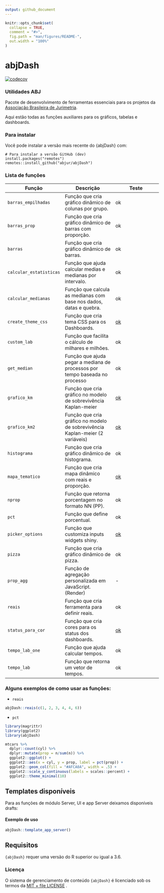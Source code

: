 ```yaml
---
output: github_document
---
```


<!-- README.md is generated from README.Rmd. Please edit that file -->

```r
knitr::opts_chunk$set(
  collapse = TRUE,
  comment = "#>",
  fig.path = "man/figures/README-",
  out.width = "100%"
)
```

# abjDash
  <!-- badges: start -->
[![codecov](https://codecov.io/gh/katerine-dev/abjDash/branch/master/graph/badge.svg?token=JKAO8JGEHX)](https://codecov.io/gh/katerine-dev/abjDash)
  <!-- badges: end -->


### Utilidades ABJ

Pacote de desenvolvimento de ferramentas essenciais para os projetos da [Associação Brasileira de Jurimetria](https://abj.org.br/). 

Aqui estão todas as funções auxiliares para os gráficos, tabelas e dashboards.  

### Para instalar

Você pode instalar a versão mais recente do {abjDash} com:
```
# Para instalar a versão GitHub (dev)
install.packages("remotes")
remotes::install_github("abjur/abjDash")
```
### Lista de funções 

Função  | Descrição       |Teste
-------------|------------|-----------
`barras_empilhadas`   | Função que cria gráfico dinâmico de colunas por grupo. | ok
`barras_prop`   | Função que cria gráfico dinâmico de barras com proporção. | ok
 `barras` | Função que cria gráfico dinâmico de barras. | ok
`calcular_estatisticas`   | Função que ajuda calcular medias e medianas por intervalo.| ok
`calcular_medianas`   | Função que calcula as medianas com base nos dados, datas e quebra. | ok
`create_theme_css`   | Função que cria tema CSS para os Dashboards. | [ok](https://github.com/abjur/obsDash/blob/1d9c5bd7ff41cf75cddc22dbbe118399aafac89f/R/app_ui.R#L114) 
`custom_lab`   | Função que facilita o cálculo de milhares e milhões. | ok
`get_median`   | Função que ajuda pegar a mediana de processos por tempo baseada no processo | ok
`grafico_km`   | Função que cria gráfico no modelo de sobrevivência Kaplan-meier |[ok](https://github.com/abjur/obsFase3/blob/00575d1e5f180f91dab2307b9cd2de2b4dc556b6/inst/pres/20210629_obs/index.Rmd#L778)
`grafico_km2`   | Função que cria gráfico no modelo de sobrevivência Kaplan-meier (2 variáveis) |[ok](https://github.com/abjur/obsFase3/blob/00575d1e5f180f91dab2307b9cd2de2b4dc556b6/inst/pres/20210629_obs/index.Rmd#L790)
`histograma`   | Função que cria gráfico dinâmico de histograma.| ok
`mapa_tematico`   | Função que cria mapa dinâmico com reais e proporção.|[ok](https://github.com/abjur/obsCIEE/blob/af615b25d49bc5e14dd275ee555dde579e2821af/R/mod_tema.R#L129)
`nprop`   | Função que retorna porcentagem no formato NN (PP).| ok
`pct`   | Função que define porcentual.| ok
`picker_options`   | Função que customiza inputs widgets shiny.|[ok](https://github.com/abjur/obsCIEE/blob/af615b25d49bc5e14dd275ee555dde579e2821af/R/app_ui.R#L15)
`pizza`   | Função que cria gráfico dinâmico de pizza. | ok
`prop_agg`   | Função de agregação personalizada em JavaScript. (Render) | -
`reais`   | Função que cria ferramenta para definir reais. |ok
`status_para_cor`   | Função que cria cores para os status dos dashboards.| [ok](https://github.com/abjur/obsDash/blob/1d9c5bd7ff41cf75cddc22dbbe118399aafac89f/R/app_ui.R#L114)
`tempo_lab_one`   | Função que ajuda calcular tempos.| ok
`tempo_lab`   | Função que retorna um vetor de tempos.| ok


### Alguns exemplos de como usar as funções:

- `reais`

```r
abjDash::reais(c(1, 2, 3, 4, 4, 6))
```

- `pct`

```r
library(magrittr)
library(ggplot2)
library(abjDash)

mtcars %>% 
  dplyr::count(cyl) %>% 
  dplyr::mutate(prop = n/sum(n)) %>%
  ggplot2::ggplot() +
  ggplot2::aes(x = cyl, y = prop, label = pct(prop)) +
  ggplot2::geom_col(fill = "#AFCA0A", width = .5) +
  ggplot2::scale_y_continuous(labels = scales::percent) +
  ggplot2::theme_minimal(10)

``` 



## Templates disponíveis 

Para as funções de módulo Server, UI e app Server deixamos disponíveis drafts:

#### Exemplo de uso

```r
abjDash::template_app_server()
```


## Requisitos 

`{abjDash}` requer uma versão do R superior ou igual a 3.6. 

### Licença  

O sistema de gerenciamento de conteúdo `{abjDash}` é licenciado sob os termos da [MIT + file LICENSE](https://github.com/abjur/abjDash/blob/master/LICENSE) 
.

